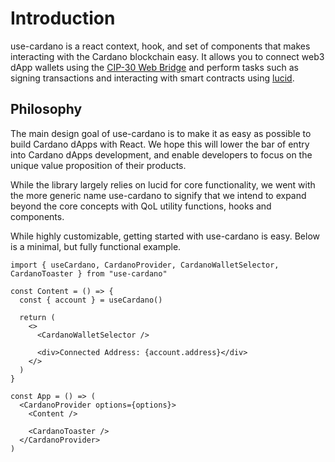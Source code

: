 # Introduction

use-cardano is a react context, hook, and set of components that makes interacting with the Cardano blockchain easy. It allows you to connect web3 dApp wallets using the [CIP-30 Web Bridge](https://cips.cardano.org/cips/cip30/) and perform tasks such as signing transactions and interacting with smart contracts using [lucid](https://github.com/spacebudz/lucid).

## Philosophy

The main design goal of use-cardano is to make it as easy as possible to build Cardano dApps with React. We hope this will lower the bar of entry into Cardano dApps development, and enable developers to focus on the unique value proposition of their products.

While the library largely relies on lucid for core functionality, we went with the more generic name use-cardano to signify that we intend to expand beyond the core concepts with QoL utility functions, hooks and components.

While highly customizable, getting started with use-cardano is easy. Below is a minimal, but fully functional example.

```tsx filename="minimal-example.tsx" copy
import { useCardano, CardanoProvider, CardanoWalletSelector, CardanoToaster } from "use-cardano"

const Content = () => {
  const { account } = useCardano()

  return (
    <>
      <CardanoWalletSelector />

      <div>Connected Address: {account.address}</div>
    </>
  )
}

const App = () => (
  <CardanoProvider options={options}>
    <Content />

    <CardanoToaster />
  </CardanoProvider>
)
```
